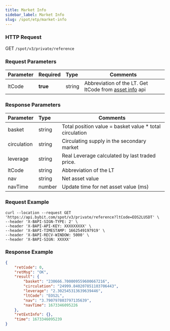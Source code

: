 ```yaml
---
title: Market Info
sidebar_label: Market Info
slug: /spot/etp/market-info
---
```


### HTTP Request
GET <code>/spot/v3/private/reference</code>

### Request Parameters
| Parameter | Required | Type | Comments|
|:----- |:-------|:-----|------ |
|ltCode|<b>true</b>|string|Abbreviation of the LT. Get ltCode from [asset info](asset-info#) api|

### Response Parameters
| Parameter | Type | Comments|
|:----- |:-----|----- |
|basket |string|Total position value = basket value * total circulation|
|circulation |string |Circulating supply in the secondary market|
|leverage |string |Real Leverage calculated by last traded price.|
|ltCode |string |Abbreviation of the LT|
|nav |string|Net asset value |
|navTime |number |Update time for net asset value (ms)|

### Request Example

```http
curl --location --request GET 'https://api.bybit.com/spot/v3/private/reference?ltCode=EOS2LUSDT' \
--header 'X-BAPI-SIGN-TYPE: 2' \
--header 'X-BAPI-API-KEY: XXXXXXXXX' \
--header 'X-BAPI-TIMESTAMP: 1662549197919' \
--header 'X-BAPI-RECV-WINDOW: 5000' \
--header 'X-BAPI-SIGN: XXXXX'
```

### Response Example

```json
{
    "retCode": 0,
    "retMsg": "OK",
    "result": {
        "basket": "230666.700009559600667216",
        "circulation": "24999.840207851103706443",
        "leverage": "2.302545313639639446",
        "ltCode": "EOS2L",
        "nav": "3.790797803797135639",
        "navTime": 1673346095226
    },
    "retExtInfo": {},
    "time": 1673346095239
}
```

